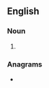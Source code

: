 ==English==

===Noun===
{{head|en|noun plural form}}

# {{plural of|tawaf|lang=en}}

===Anagrams===
* {{anagrams|en|a=aafstw|fatwas}}